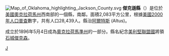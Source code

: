 {{Otheruses|傑克遜縣|subject=美國奧克拉荷馬州的一個縣|other=同名的縣}}
[[File:Map_of_Oklahoma_highlighting_Jackson_County.svg|right]]
'''傑克遜縣'''（{{lang-en|Jackson County}}）是位於[[美國|美國]][[奧克拉荷馬州|奧克拉荷馬州]]西南部的一個縣，南鄰。面積2,083平方公里，根據[[美國2000年人口普查|美國2000年人口普查]]數字，共有人口28,439人。縣治[[阿爾特斯_(奧克拉荷馬州)|阿爾特斯]] (Altus)。

成立於1896年5月4日成為[[奧克拉荷馬準州|奧克拉荷馬準州]]的一部分。縣名紀念[[美利堅聯盟國|美利堅聯盟國]]將領[[石城傑克森|石城傑克森]]。

{{Oklahoma-stub}}
{{Oklahoma}}

[[Category:俄克拉何马州行政区划|J]]